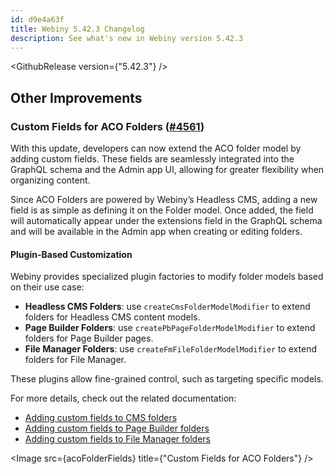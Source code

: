 ```yaml
---
id: d9e4a63f
title: Webiny 5.42.3 Changelog
description: See what's new in Webiny version 5.42.3
---
```



<GithubRelease version={"5.42.3"} />

## Other Improvements

### Custom Fields for ACO Folders ([#4561](https://github.com/webiny/webiny-js/pull/4561))

With this update, developers can now extend the ACO folder model by adding custom fields. These fields are seamlessly integrated into the GraphQL schema and the Admin app UI, allowing for greater flexibility when organizing content.

Since ACO Folders are powered by Webiny’s Headless CMS, adding a new field is as simple as defining it on the Folder model. Once added, the field will automatically appear under the extensions field in the GraphQL schema and will be available in the Admin app when creating or editing folders.

#### Plugin-Based Customization
Webiny provides specialized plugin factories to modify folder models based on their use case:

- **Headless CMS Folders**: use `createCmsFolderModelModifier` to extend folders for Headless CMS content models.
- **Page Builder Folders**: use `createPbPageFolderModelModifier` to extend folders for Page Builder pages.
- **File Manager Folders**: use `createFmFileFolderModelModifier` to extend folders for File Manager.

These plugins allow fine-grained control, such as targeting specific models.

For more details, check out the related documentation:

- [Adding custom fields to CMS folders](/docs/{version}/headless-cms/extending/customize-folder-fields)
- [Adding custom fields to Page Builder folders](/docs/{version}/file-manager/extending/customize-folder-fields)
- [Adding custom fields to File Manager folders](/docs/{version}/page-builder/extending/customize-folder-fields)






<Image src={acoFolderFields} title={"Custom Fields for ACO Folders"} />


